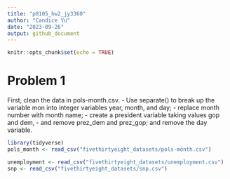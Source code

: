 ```yaml
---
title: "p8105_hw2_jy3360"
author: "Candice Yu"
date: "2023-09-26"
output: github_document
---
```


```r
knitr::opts_chunk$set(echo = TRUE)
```

# Problem 1
First, clean the data in pols-month.csv. 
- Use separate() to break up the variable mon into integer variables year, month, and day; 
- replace month number with month name; 
- create a president variable taking values gop and dem, 
- and remove prez_dem and prez_gop; and remove the day variable.

```r
library(tidyverse)
pols_month <- read_csv("fivethirtyeight_datasets/pols-month.csv")

unemployment <- read_csv("fivethirtyeight_datasets/unemployment.csv")
snp <- read_csv("fivethirtyeight_datasets/snp.csv")

```

